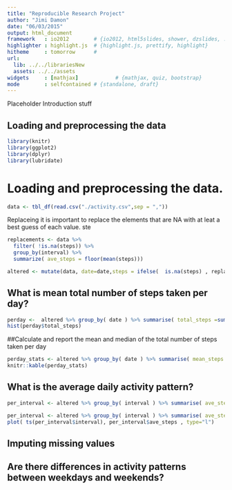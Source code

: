 ```yaml
---
title: "Reproducible Research Project"
author: "Jimi Damon"
date: "06/03/2015"
output: html_document
framework   : io2012        # {io2012, html5slides, shower, dzslides, ...}
highlighter : highlight.js  # {highlight.js, prettify, highlight}
hitheme     : tomorrow      # 
url:
  lib: ../../librariesNew
  assets: ../../assets
widgets     : [mathjax]            # {mathjax, quiz, bootstrap}
mode        : selfcontained # {standalone, draft}
---
```


Placeholder Introduction stuff

## Loading and preprocessing the data

```r
library(knitr)
library(ggplot2)
library(dplyr)
library(lubridate)
```

# Loading and preprocessing the data.


```r
data <- tbl_df(read.csv("./activity.csv",sep = ","))
```

Replaceing  it is important to replace the elements that are NA with 
at leat a best guess of each value.
ste

```r
replacements <- data %>%
  filter( !is.na(steps)) %>% 
  group_by(interval) %>% 
  summarize( ave_steps = floor(mean(steps)))
```

```r
altered <- mutate(data, date=date,steps = ifelse(  is.na(steps) , replacements[which( interval == replacements$interval )]$ave_steps, steps))
```
## What is mean total number of steps taken per day?

```r
perday <-  altered %>% group_by( date ) %>% summarise( total_steps =sum(steps ))
hist(perday$total_steps)
```
##Calculate and report the mean and median of the total number of steps taken per day
```r
perday_stats <- altered %>% group_by( date ) %>% summarise( mean_steps = mean(steps ), median_steps = median(steps))
knitr::kable(perday_stats)
```


## What is the average daily activity pattern?
```r
per_interval <- altered %>% group_by( interval ) %>% summarise( ave_steps = mean(steps ))

```

```r
per_interval <- altered %>% group_by( interval ) %>% summarise( ave_steps = mean(steps ))
plot( ts(per_interval$interval), per_interval$ave_steps , type="l")
```


## Imputing missing values



## Are there differences in activity patterns between weekdays and weekends?


